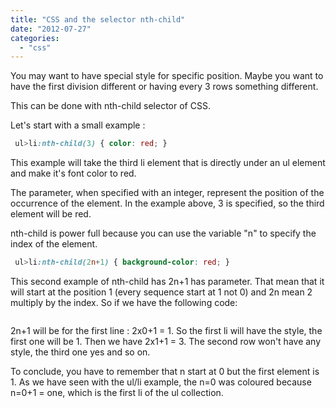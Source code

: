 ```yaml
---
title: "CSS and the selector nth-child"
date: "2012-07-27"
categories: 
  - "css"
---
```


You may want to have special style for specific position. Maybe you want to have the first division different or having every 3 rows something different.

This can be done with nth-child selector of CSS.

Let's start with a small example :


```css
 ul>li:nth-child(3) { color: red; } 
```


This example will take the third li element that is directly under an ul element and make it's font color to red.

The parameter, when specified with an integer, represent the position of the occurrence of the element. In the example above, 3 is specified, so the third element will be red.

nth-child is power full because you can use the variable "n" to specify the index of the element.


```css
 ul>li:nth-child(2n+1) { background-color: red; } 
```


This second example of nth-child has 2n+1 has parameter. That mean that it will start at the position 1 (every sequence start at 1 not 0) and 2n mean 2 multiply by the index. So if we have the following code:


```html  <ul> <li>n=0</li> <li>n=1</li> <li>n=2</li> <li>n=3</li> <li>n=4</li> <li>n=5</li> </ul> 
``` 

2n+1 will be for the first line : 2x0+1 = 1. So the first li will have the style, the first one will be 1. Then we have 2x1+1 = 3. The second row won't have any style, the third one yes and so on.

To conclude, you have to remember that n start at 0 but the first element is 1. As we have seen with the ul/li example, the n=0 was coloured because n=0+1 = one, which is the first li of the ul collection.
